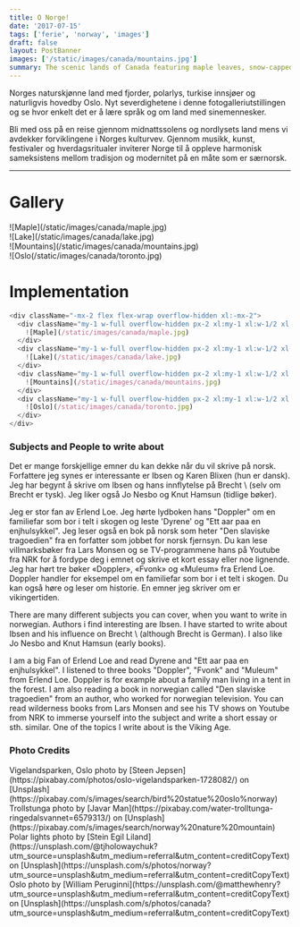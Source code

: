 ```yaml
---
title: O Norge!
date: '2017-07-15'
tags: ['ferie', 'norway', 'images']
draft: false
layout: PostBanner
images: ['/static/images/canada/mountains.jpg']
summary: The scenic lands of Canada featuring maple leaves, snow-capped mountains, turquoise lakes and Toronto. Take in the sights in this photo gallery exhibition and see how easy it is to replicate with some MDX magic and tailwind classes.
---
```


Norges naturskjønne land med fjorder, polarlys, turkise innsjøer og naturligvis hovedby Oslo. Nyt severdighetene i denne fotogalleriutstillingen og se hvor enkelt det er å lære språk og om land med sinemennesker. 

Bli med oss ​​på en reise gjennom midnattssolens og nordlysets land mens vi avdekker forviklingene i Norges kulturvev. Gjennom musikk, kunst, festivaler og hverdagsritualer inviterer Norge til å oppleve harmonisk sameksistens mellom tradisjon og modernitet på en måte som er særnorsk.

---

# Gallery

<div className="-mx-2 flex flex-wrap overflow-hidden xl:-mx-2">
  <div className="my-1 w-full overflow-hidden px-2 xl:my-1 xl:w-1/2 xl:px-2">
    ![Maple](/static/images/canada/maple.jpg)
  </div>
  <div className="my-1 w-full overflow-hidden px-2 xl:my-1 xl:w-1/2 xl:px-2">
    ![Lake](/static/images/canada/lake.jpg)
  </div>
  <div className="my-1 w-full overflow-hidden px-2 xl:my-1 xl:w-1/2 xl:px-2">
    ![Mountains](/static/images/canada/mountains.jpg)
  </div>
  <div className="my-1 w-full overflow-hidden px-2 xl:my-1 xl:w-1/2 xl:px-2">
    ![Oslo(/static/images/canada/toronto.jpg)
  </div>
</div>

# Implementation

```js
<div className="-mx-2 flex flex-wrap overflow-hidden xl:-mx-2">
  <div className="my-1 w-full overflow-hidden px-2 xl:my-1 xl:w-1/2 xl:px-2">
    ![Maple](/static/images/canada/maple.jpg)
  </div>
  <div className="my-1 w-full overflow-hidden px-2 xl:my-1 xl:w-1/2 xl:px-2">
    ![Lake](/static/images/canada/lake.jpg)
  </div>
  <div className="my-1 w-full overflow-hidden px-2 xl:my-1 xl:w-1/2 xl:px-2">
    ![Mountains](/static/images/canada/mountains.jpg)
  </div>
  <div className="my-1 w-full overflow-hidden px-2 xl:my-1 xl:w-1/2 xl:px-2">
    ![Oslo](/static/images/canada/toronto.jpg)
  </div>
</div>
```
### Subjects and People to write about 
Det er mange forskjellige emner du kan dekke når du vil skrive på norsk. Forfattere jeg synes er interessante er Ibsen og Karen Blixen (hun er dansk). Jeg har begynt å skrive om Ibsen og hans innflytelse på Brecht \ (selv om Brecht er tysk). Jeg liker også Jo Nesbo og Knut Hamsun (tidlige bøker).

Jeg er stor fan av Erlend Loe. Jeg hørte lydboken hans "Doppler" om en familiefar som bor i telt i skogen og leste 'Dyrene' og "Ett aar paa en enjhulsykkel". Jeg leser også en bok på norsk som heter "Den slaviske tragoedien" fra en forfatter som jobbet for norsk fjernsyn. Du kan lese villmarksbøker fra Lars Monsen og se TV-programmene hans på Youtube fra NRK for å fordype deg i emnet og skrive et kort essay eller noe lignende. Jeg har hørt tre bøker «Doppler», «Fvonk» og «Muleum» fra Erlend Loe. Doppler handler for eksempel om en familiefar som bor i et telt i skogen. Du kan også høre og leser om historie. En emner jeg skriver om er vikingertiden.

There are many different subjects you can cover, when you want to write in norwegian. Authors i find interesting are Ibsen. I have started to write about Ibsen and his influence on Brecht \ (although Brecht is German). I also like Jo Nesbo and Knut Hamsun (early books).

I am a big Fan of Erlend Loe and read Dyrene and "Ett aar paa en enjhulsykkel". I listened to three books "Doppler", "Fvonk" and "Muleum" from Erlend Loe. Doppler is for example about a family man living in a tent in the forest. I am also reading a book in norwegian called "Den slaviske tragoedien" from an author, who worked for norwegian television. You can read wilderness books from Lars Monsen and see his TV shows on Youtube from NRK to immerse yourself into the subject  and write a short essay or sth. similar. One of the topics I write about is the Viking Age.  

### Photo Credits

<div>
  Vigelandsparken, Oslo photo by [Steen Jepsen](https://pixabay.com/photos/oslo-vigelandsparken-1728082/)
  on
  [Unsplash](https://pixabay.com/s/images/search/bird%20statue%20oslo%norway)
</div>
<div>
  Trollstunga photo by [Javar
  Man](https://pixabay.com/water-trolltunga-ringedalsvannet=6579313/)
  on
  [Unsplash](https://pixabay.com/s/images/search/norway%20nature%20mountain)
</div>
<div>
  Polar lights photo by [Stein Egil
  Liland](https://unsplash.com/@tjholowaychuk?utm_source=unsplash&amp;utm_medium=referral&amp;utm_content=creditCopyText)
  on
  [Unsplash](https://unsplash.com/s/photos/norway?utm_source=unsplash&amp;utm_medium=referral&amp;utm_content=creditCopyText)
</div>
<div>
  Oslo photo by [William
  Peruginni](https://unsplash.com/@matthewhenry?utm_source=unsplash&amp;utm_medium=referral&amp;utm_content=creditCopyText)
  on
  [Unsplash](https://unsplash.com/s/photos/canada?utm_source=unsplash&amp;utm_medium=referral&amp;utm_content=creditCopyText)
</div>
